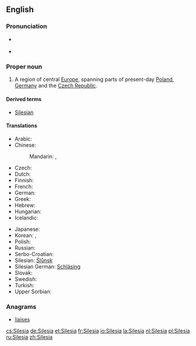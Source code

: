 {{also|silesia}}
==English==

{{wikipedia}}

===Pronunciation===
* {{a|RP}} {{IPA|/saɪˈliːʃə/}}
* {{a|US}} {{IPA|/saɪˈliʒə/}}

===Proper noun===
{{en-proper noun}}

# A region of central [[Europe]], spanning parts of present-day [[Poland]], [[Germany]] and the [[Czech Republic]].

====Derived terms====
* [[Silesian]]

====Translations====
{{trans-top|region}}
* Arabic: {{t-|ar|سيليزيا|f|tr=siliizya|sc=Arab}}
* Chinese:
*: Mandarin: {{t-|cmn|西里西亞|sc=Hani}}, {{t|cmn|西里西亚|tr=Xīlǐxīyà|sc=Hani}}
* Czech: {{t+|cs|Slezsko|n}}
* Dutch: {{t+|nl|Silezië}}
* Finnish: {{t-|fi|Sleesia}}
* French: {{t+|fr|Silésie|f}}
* German: {{t+|de|Schlesien|n}}
* Greek: {{t-|el|Σιλεσία|tr=Silesía|sc=Grek}}
* Hebrew: {{t-|he|שלזיה}}
* Hungarian: {{t-|hu|Szilézia}}
* Icelandic: {{t-|is|Slésía|f}}
{{trans-mid}}
* Japanese: {{t-|ja|シレジア|tr=Shirejia|sc=Jpan}}
* Korean: {{t-|ko|슐롱스크|tr=Syullongseukeu|sc=Kore}}, {{t-|ko|실레지아|tr=Sillejia|sc=Kore}}
* Polish: {{t+|pl|Śląsk|m}}
* Russian: {{t-|ru|Силезия|f|tr=Silézija}}
* Serbo-Croatian: {{t-|sh|Šleska}}
* Silesian: [[Ślůnsk]]
* Silesian German: [[Schläsing]]
* Slovak: {{t-|sk|Sliezsko|n}}
* Swedish: {{t-|sv|Schlesien}}
* Turkish: {{t-|tr|Silezya}}
* Upper Sorbian: {{t-|hsb|Šleska}}
{{trans-bottom}}

===Anagrams===
* [[liaises#English|liaises]]

[[cs:Silesia]]
[[de:Silesia]]
[[et:Silesia]]
[[fr:Silesia]]
[[io:Silesia]]
[[la:Silesia]]
[[nl:Silesia]]
[[pl:Silesia]]
[[ru:Silesia]]
[[zh:Silesia]]